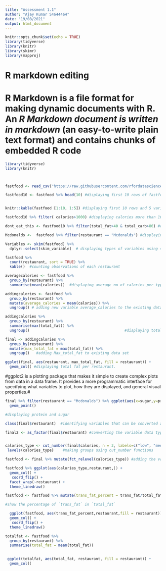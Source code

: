 ```yaml
---
title: "Assessment 1.1"
author: "Ajay Kumar S4644464"
date: "19/08/2021"
output: html_document
---
```


```r
knitr::opts_chunk$set(echo = TRUE)
library(tidyverse)
library(knitr)
library(skimr)
library(mapproj)
```


# R markdown editing#


# **R Markdown is a file format for making dynamic documents with R.** An *R Markdown document is written in markdown* (an easy-to-write plain text format) and contains chunks of embedded R code#

```r
library(tidyverse)
library(knitr)



fastfood <- read_csv("https://raw.githubusercontent.com/rfordatascience/tidytuesday/master/data/2018/2018-09-04/fastfood_calories.csv") #assigning variable fastfood
```

```r

fastfood10 <- fastfood %>% head(10) #displaying first 10 rows of fastfood. 


knitr::kable(fastfood [1:10, 1:5]) #displaying first 10 rows and 5 variables

fastfood10 %>% filter( calories>1000) #displaying calories more than 1000

dont_eat_this <- fastfood10 %>% filter(total_fat>40 & total_carb>80) #displaying the observations with total fat > 40 and total_card>80 and assigned to variable dont_eat_this
```

```r

Mcdonalds <-  fastfood %>% filter(restaurant == "Mcdonalds") #displaying restaurant Mcdonalds

```


```r

Variables <- skim(fastfood) %>%
  dplyr::select(skim_variable)  # displaying types of variables using skim
```

```r
fastfood %>%
  count(restaurant, sort = TRUE) %>%
  kable()  #counting observations of each restaurant
```

```r
averagecalories <- fastfood %>%
  group_by(restaurant) %>%
  summarise(mean(calories))  #displaying average no of calories per type of restaurant

```

```r
addingcalories <- fastfood %>%
  group_by(restaurant) %>%
  mutate(average_calories = mean(calories)) %>%
  ungroup() # adding new variable average_calories to the existing data set
```

```r
addingcalories %>% 
  group_by(restaurant) %>% 
  summarise(max(total_fat)) %>%
  ungroup()                                           #displaying total fat per each type of restaurant

```

```r
final <- addingcalories %>%
  group_by(restaurant) %>%
  mutate(max_total_fat = max(total_fat)) %>%  
  ungroup()   #adding Max_total_fat to existing data set
```

```r

ggplot(final, aes(restaurant, max_total_fat, fill = restaurant)) +
  geom_col() #displaying total fat per restaurant.

```

#ggplot2 is a plotting package that makes it simple to create complex plots from data in a data frame. It provides a more programmatic interface for specifying what variables to plot, how they are displayed, and general visual properties.#


```r

final %>% filter(restaurant == "Mcdonalds") %>% ggplot(aes(x=sugar,y=protein, colour = restaurant, size = sugar)) +
  geom_point()

#displaying protein and sugar 


```

```r
class(final$restaurant)  #identifying variables that can be converted as facotrs

final2 <- as_factor(final$restaurant) #converting the variable data type


calories_type <- cut_number(final$calories, n = 3, labels=c("low", "med", "high")) 
 levels(calories_type)    #making groups using cut_number functions

fastfood <- final %>% mutate(fct_relevel(calories_type)) #adding the variable to data type

```


```r

 
fastfood %>% ggplot(aes(calories_type,restaurant,)) +
  geom_col() +
   coord_flip() +
  facet_wrap(~restaurant) +
  theme_linedraw()

```


```r
fastfood <- fastfood %>% mutate(trans_fat_percent = trans_fat/total_fat * 100)

#show the percentage of `trans_fat` in `total_fat`
```

```r
 
  ggplot(fastfood, aes(trans_fat_percent,restaurant,fill = restaurant)) + 
  geom_col() +
   coord_flip() +
  theme_linedraw()

```

```r
totalfat <- fastfood %>%
  group_by(restaurant) %>%
  summarise(total_fat = mean(total_fat))
  

```

```r
 ggplot(totalfat, aes(total_fat, restaurant, fill = restaurant)) +
  geom_col()

```


